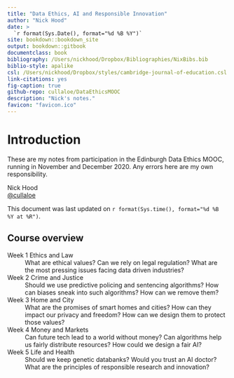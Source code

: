 ```yaml
---
title: "Data Ethics, AI and Responsible Innovation"
author: "Nick Hood"
date: >
  `r format(Sys.Date(), format="%d %B %Y")`
site: bookdown::bookdown_site
output: bookdown::gitbook
documentclass: book
bibliography: /Users/nickhood/Dropbox/Bibliographies/NixBibs.bib
biblio-style: apalike
csl: /Users/nickhood/Dropbox/styles/cambridge-journal-of-education.csl
link-citations: yes
fig-caption: true
github-repo: cullaloe/DataEthicsMOOC
description: "Nick's notes."
favicon: "favicon.ico"
---
```

# Introduction {-}
These are my notes from participation in the Edinburgh Data Ethics MOOC, running in November and December 2020. Any errors here are my own responsibility.

Nick Hood  
[\@cullaloe](https://twitter.com/cullaloe)


This document was last updated on `r format(Sys.time(), format="%d %B %Y at %R")`.

## Course overview {-}

Week 1 Ethics and Law
: What are ethical values? Can we rely on legal regulation? What are the most pressing issues facing data driven industries?

Week 2 Crime and Justice
: Should we use predictive policing and sentencing algorithms? How can biases sneak into such algorithms? How can we remove them?

Week 3 Home and City
: What are the promises of smart homes and cities? How can they impact our privacy and freedom? How can we design them to protect those values?

Week 4 Money and Markets
: Can future tech lead to a world without money? Can algorithms help us fairly distribute resources? How could we design a fair AI?

Week 5 Life and Health
: Should we keep genetic databanks? Would you trust an AI doctor? What are the principles of responsible research and innovation?


